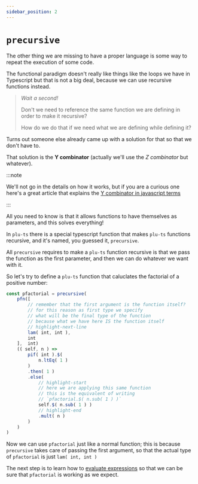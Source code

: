 ```yaml
---
sidebar_position: 2
---
```


# `precursive`

The other thing we are missing to have a proper language is some way to repeat the execution of some code.

The functional paradigm doesn't really like things like the loops we have in Typescript but that is not a big deal, because we can use recursive functions instead.

> _Wait a second!_ 
>
> Don't we need to reference the same function we are defining in order to make it recursive?
>
> How do we do that if we need what we are defining while defining it?

Turns out someone else already came up with a solution for that so that we don't have to.

That solution is the **Y combinator** (actually we'll use the _Z combinator_ but whatever).

:::note

We'll not go in the details on how it works, but if you are a curious one here's a great article that explains the [Y combinator in javascript terms](https://medium.com/swlh/y-and-z-combinators-in-javascript-lambda-calculus-with-real-code-31f25be934ec)

:::

All you need to know is that it allows functions to have themselves as parameters, and this solves everything!

In `plu-ts` there is a special typescript function that makes `plu-ts` functions recursive, and it's named, you guessed it, `precursive`.

All `precursive` requires to make a `plu-ts` function recursive is that we pass the function as the first parameter, and then we can do whatever we want with it.

So let's try to define a `plu-ts` function that caluclates the factorial of a positive number:

```ts
const pfactorial = precursive(
    pfn([
        // remember that the first argument is the function itself?
        // for this reason as first type we specify
        // what will be the final type of the function
        // because what we have here IS the function itself
        // highlight-next-line
        lam( int, int ),
        int
    ],  int)
    (( self, n ) =>
        pif( int ).$(
            n.ltEq( 1 )
        )
        .then( 1 )
        .else(
            // highlight-start
            // here we are applying this same function
            // this is the equivalent of writing 
            // `pfactorial.$( n.sub( 1 ) )`
            self.$( n.sub( 1 ) )
            // highlight-end
            .mult( n )
        )
    )
)
```

Now we can use `pfactorial` just like a normal function; this is because `precursive` takes care of passing the first argument, so that the actual type of `pfactorial` is just `lam( int, int )`

The next step is to learn how to [evaluate expressions](../evalScript.md) so that we can be sure that `pfactorial` is working as we expect.